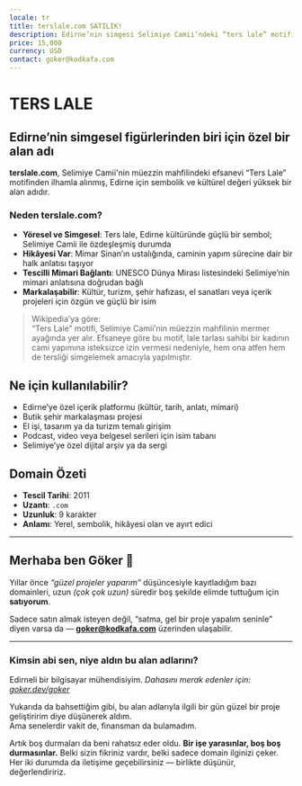 ```yaml
---
locale: tr
title: terslale.com SATILIK!
description: Edirne’nin simgesi Selimiye Camii’ndeki “ters lale” motifinden ilham alan kültürel açıdan güçlü alan adı SATILIK!
price: 15,000
currency: USD
contact: goker@kodkafa.com
---
```


# TERS LALE

## Edirne’nin simgesel figürlerinden biri için özel bir alan adı

**terslale.com**, Selimiye Camii'nin müezzin mahfilindeki efsanevi “Ters Lale” motifinden ilhamla alınmış, Edirne için sembolik ve kültürel değeri yüksek bir alan adıdır.

### Neden terslale.com?

- **Yöresel ve Simgesel**: Ters lale, Edirne kültüründe güçlü bir sembol; Selimiye Camii ile özdeşleşmiş durumda  
- **Hikâyesi Var**: Mimar Sinan’ın ustalığında, caminin yapım sürecine dair bir halk anlatısı taşıyor  
- **Tescilli Mimari Bağlantı**: UNESCO Dünya Mirası listesindeki Selimiye’nin mimari anlatısına doğrudan bağlı  
- **Markalaşabilir**: Kültür, turizm, şehir hafızası, el sanatları veya içerik projeleri için özgün ve güçlü bir isim

> Wikipedia’ya göre:  
> “Ters Lale” motifi, Selimiye Camii’nin müezzin mahfilinin mermer ayağında yer alır. Efsaneye göre bu motif, lale tarlası sahibi bir kadının cami yapımına isteksizce izin vermesi nedeniyle, hem ona atfen hem de tersliği simgelemek amacıyla yapılmıştır.

## Ne için kullanılabilir?

- Edirne’ye özel içerik platformu (kültür, tarih, anlatı, mimari)  
- Butik şehir markalaşması projesi  
- El işi, tasarım ya da turizm temalı girişim  
- Podcast, video veya belgesel serileri için isim tabanı  
- Selimiye’ye özel dijital arşiv ya da sergi

## Domain Özeti

- **Tescil Tarihi**: 2011  
- **Uzantı**: `.com`  
- **Uzunluk**: 9 karakter  
- **Anlamı**: Yerel, sembolik, hikâyesi olan ve ayırt edici

---

## Merhaba ben Göker 👋

Yıllar önce *“güzel projeler yaparım”* düşüncesiyle kayıtladığım bazı domainleri, uzun *(çok çok uzun)* süredir boş şekilde elimde tuttuğum için **satıyorum**.

Sadece satın almak isteyen değil, “satma, gel bir proje yapalım seninle” diyen varsa da — **[goker@kodkafa.com](mailto:goker@kodkafa.com)** üzerinden ulaşabilir.

---

### Kimsin abi sen, niye aldın bu alan adlarını?

Edirneli bir bilgisayar mühendisiyim. *Dahasını merak edenler için: [goker.dev/goker](https://goker.dev/goker)*

Yukarıda da bahsettiğim gibi, bu alan adlarıyla ilgili bir gün güzel bir proje geliştiririm diye düşünerek aldım.  
Ama senelerdir vakit de, finansman da bulamadım.  

Artık boş durmaları da beni rahatsız eder oldu.  **Bir işe yarasınlar, boş boş durmasınlar.**
Belki sizin fikriniz vardır, belki sadece domain ilginizi çeker. Her iki durumda da iletişime geçebilirsiniz — birlikte düşünür, değerlendiririz.
